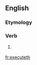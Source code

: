 ==English==

===Etymology===
{{suffix|execute|eth}}

===Verb===
{{en-verb form}}

# {{context|archaic}} {{third-person singular of|execute}}

[[fr:executeth]]